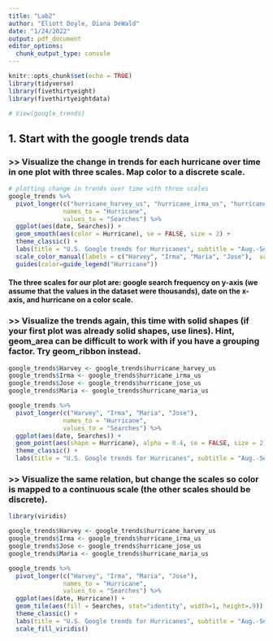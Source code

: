 ---
title: "Lab2"
author: "Eliott Doyle, Diana DeWald"
date: "1/24/2022"
output: pdf_document
editor_options: 
  chunk_output_type: console
---

```{r setup, include=FALSE}
knitr::opts_chunk$set(echo = TRUE)
library(tidyverse)
library(fivethirtyeight)
library(fivethirtyeightdata)

# View(google_trends)

```

## 1. Start with the google trends data

### >> Visualize the change in trends for each hurricane over time in one plot with three scales. Map color to a discrete scale.

```{r q1.1, echo = FALSE, warning = FALSE, message = FALSE}

# plotting change in trends over time with three scales
google_trends %>%
  pivot_longer(c("hurricane_harvey_us", "hurricane_irma_us", "hurricane_maria_us", "hurricane_jose_us"),
               names_to = "Hurricane", 
               values_to = "Searches") %>%
  ggplot(aes(date, Searches)) +
  geom_smooth(aes(color = Hurricane), se = FALSE, size = 2) +
  theme_classic() +
  labs(title = "U.S. Google trends for Hurricanes", subtitle = "Aug.-Sep. 2017", x = "Date", y = "Search Frequency (thousands)")+
  scale_color_manual(labels = c("Harvey", "Irma", "Maria", "Jose"),  values = c("darkcyan", "plum4", "lightsalmon", "darkseagreen4")) +
  guides(color=guide_legend("Hurricane"))

```

#### The three scales for our plot are: google search frequency on y-axis (we assume that the values in the dataset were thousands), date on the x-axis, and hurricane on a color scale.

### >> Visualize the trends again, this time with solid shapes (if your first plot was already solid shapes, use lines). Hint, geom_area can be difficult to work with if you have a grouping factor. Try geom_ribbon instead.

```{r q1.2, echo = FALSE, warning = FALSE, message = FALSE}
google_trends$Harvey <- google_trends$hurricane_harvey_us
google_trends$Irma <- google_trends$hurricane_irma_us
google_trends$Jose <- google_trends$hurricane_jose_us
google_trends$Maria <- google_trends$hurricane_maria_us

google_trends %>%
  pivot_longer(c("Harvey", "Irma", "Maria", "Jose"),
               names_to = "Hurricane", 
               values_to = "Searches") %>%
  ggplot(aes(date, Searches)) +
  geom_point(aes(shape = Hurricane), alpha = 0.4, se = FALSE, size = 2) +
  theme_classic() +
  labs(title = "U.S. Google trends for Hurricanes", subtitle = "Aug.-Sep. 2017", x = "Date", y = "Search Frequency (thousands)")

```


### >> Visualize the same relation, but change the scales so color is mapped to a continuous scale (the other scales should be discrete).

```{r q1.3, echo = FALSE, warning = FALSE, message = FALSE}
library(viridis)

google_trends$Harvey <- google_trends$hurricane_harvey_us
google_trends$Irma <- google_trends$hurricane_irma_us
google_trends$Jose <- google_trends$hurricane_jose_us
google_trends$Maria <- google_trends$hurricane_maria_us

google_trends %>%
  pivot_longer(c("Harvey", "Irma", "Maria", "Jose"),
               names_to = "Hurricane", 
               values_to = "Searches") %>%
  ggplot(aes(date, Hurricane)) +
  geom_tile(aes(fill = Searches, stat="identity", width=1, height=.9)) + 
  theme_classic() +
  labs(title = "U.S. Google trends for Hurricanes", subtitle = "Aug.-Sep. 2017", x = "Date", y = "Hurricane") +
  scale_fill_viridis()

```